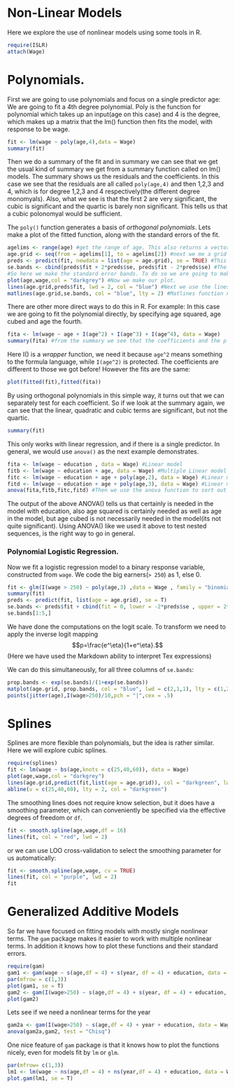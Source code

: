 Non-Linear Models
==================
Here we explore the use of nonlinear models using some tools in R.

```{r}
require(ISLR)
attach(Wage)
```


Polynomials.
============
First we are going to use polynomials and focus on a single predictor age:
We are going to fit a 4th degree polynomial. Poly is the function for polynomial which takes up an input(age on this case) and 4 is the degree, which makes up a matrix that the lm() function then fits the model, with response to be wage.
```{r}
fit <- lm(wage ~ poly(age,4),data = Wage)
summary(fit)
```
Then we do a summary of the fit and in summary we can see that we get the usual kind of summary we get from a summary function called on lm() models. The summary shows us the residuals and the coefficients. In this case we see that the residuals are all called `poly(age,4)` and then 1,2,3 and 4, which is for degree 1,2,3 and 4 respectively(the different degree monomyals). Also, what we see is that the first 2 are very significant, the cubic is significant and the quartic is barely non significant. This tells us that a cubic polonomyal would be sufficient.

The `poly()` function generates a basis of *orthogonal polynomials*. 
Lets make a plot of the fitted function, along with the standard errors of the fit.

```{r fig.width = 7 , fig.height= 6}
agelims <- range(age) #get the range of age. This also returns a vector of length 2 with the minimum and the maximum.
age.grid <- seq(from = agelims[1], to = agelims[2]) #next we me a grid of values of age. NOTE: agelims[1] is minimum age and agelim[2] is the maximum age. Seq() will make a sequence of numbers incrementing by one at a time, unless specified otherwise.
preds <- predict(fit, newdata = list(age = age.grid), se = TRUE) #This function makes the predictions. We'll predict from fit and then we will tell it that the new data is the age.grid we created above. Also, we tell the predict function that we want standard errors and we set se to TRUE.
se.bands <- cbind(preds$fit + 2*preds$se, preds$fit - 2*preds$se) #The preds we created with the predict function above will be a list with two components, one will be fit and one will be se.fit. So new we are going to make the standard error bands, as we are going to make a plot with a fitted function and plus or minus 2 standard error bands. 
#So here we make the standard error bands. To do so we are going to make a matrix with 2 columns, and to do so we call the function cbind to bind together our columns. The first one will be preds$fit, which is the fitted function plus 2 times the standard error and the second column will be again preds$fit minus two times the standard error. And so this gives us the standard error bands.
plot(age,wage,col = "darkgrey") #Now we make our plot.
lines(age.grid,preds$fit, lwd = 2, col = "blue") #Next we use the lines function to plot against the age.grid, the predicted function, which we make blue.
matlines(age.grid,se.bands, col = "blue", lty = 2) #Matlines function now plots simultaneously age.grid and se.bands. 
```

There are other more direct ways to do this in R. For example: 
In this case we are going to fit the polynomial directly, by specifying age squared, age cubed and age the fourth.
```{r}
fita <- lm(wage ~ age + I(age^2) + I(age^3) + I(age^4), data = Wage)
summary(fita) #from the summary we see that the coefficients and the p values look different than what we saw in the above summary. That's because we are using a different basis for representing the polynomial. 
``` 

Here I() is a *wrapper* function, we need it because `age^2` means something to the formula language, while `I(age^2)` is protected. 
The coefficients are different to those we got before! However the fits are the same:

```{r}
plot(fitted(fit),fitted(fita))
```
By using orthogonal polynomials in this simple way, it turns out that we can separately test for each coefficient. So if we look at the summary again, we can see that the linear, quadratic and cubic terms are significant, but not the quartic.

```{r}
summary(fit)
```

This only works with linear regression, and if there is a single predictor. In general, we would use `anova()` as the next example demonstrates.

```{r}
fita <- lm(wage ~ education , data = Wage) #Linear model 
fitb <- lm(wage ~ education + age, data = Wage) #Multiple Linear model
fitc <- lm(wage ~ education + age + poly(age,2), data = Wage) #Linear model with a polynomial of degree 2 in age.
fitd <- lm(wage ~ education + age + poly(age,3), data = Wage) #Linear model with a polynomial of degree 3 in age.
anova(fita,fitb,fitc,fitd) #Then we use the anova function to sort out which ones of the models above we need.
```
The output of the above ANOVA() tells us that certainly is needed in the model with education, also age squared is certainly needed as well as age in the model, but age cubed is not necessarily needed in the model(its not quite significant).
Using ANOVA() like we used it above to test nested sequences, is the right way to go in general. 


### Polynomial Logistic Regression.

Now we fit a logistic regression model to a binary response variable, constructed from `wage`. We code the big earners(`> 250`) as 1, else 0. 

```{r}
fit <- glm(I(wage > 250) ~ poly(age,3) ,data = Wage , family = "binomial")
summary(fit)
preds <- predict(fit, list(age = age.grid), se = T)
se.bands <- preds$fit + cbind(fit = 0, lower = -2*preds$se , upper = 2*preds$se)
se.bands[1:5,]
```

We have done the computations on the logit scale. To transform we need to apply the inverse logit mapping
$$p=\frac{e^\eta}{1+e^\eta}.$$
(Here we have used the Markdown ability to interpret Tex expressions)

We can do this simultaneously, for all three columns of `se.bands`: 
```{r}
prop.bands <- exp(se.bands)/(1+exp(se.bands))
matplot(age.grid, prop.bands, col = "blue", lwd = c(2,1,1), lty = c(1,2,2), type = "l", ylim = c(0,1))
points(jitter(age),I(wage>250)/10,pch = "|",cex = .5)
```

Splines
========

Splines are more flexible than polynomials, but the idea is rather similar.
Here we will explore cubic splines.

```{r}
require(splines)
fit <- lm(wage ~ bs(age,knots = c(25,40,60)), data = Wage)
plot(age,wage,col = "darkgrey")
lines(age.grid,predict(fit,list(age = age.grid)), col = "darkgreen", lwd = 2)
abline(v = c(25,40,60), lty = 2, col = "darkgreen")
```
The smoothing lines does not require know selection, but it does have a smoothing parameter, which can conveniently be specified via the effective degrees of freedom or `df`.

```{r}
fit <- smooth.spline(age,wage,df = 16)
lines(fit, col = "red", lwd = 2)
```
or we can use LOO cross-validation to select the smoothing parameter for us automatically:

```{r}
fit <- smooth.spline(age,wage, cv = TRUE)
lines(fit, col = "purple", lwd = 2)
fit
```


Generalized Additive Models
============================

So far we have focused on fitting models with mostly single nonlinear terms. 
The `gam` package makes it easier to work with multiple nonlinear terms. In addition it knows how to plot these functions and their standard errors. 

```{r}
require(gam)
gam1 <- gam(wage ~ s(age,df = 4) + s(year, df = 4) + education, data = Wage)
par(mfrow = c(1,3))
plot(gam1, se = T)
gam2 <- gam(I(wage>250) ~ s(age,df = 4) + s(year, df = 4) + education, data = Wage, family = "binomial")
plot(gam2)
```
Lets see if we need a nonlinear terms for the year

```{r}
gam2a <- gam(I(wage>250) ~ s(age,df = 4) + year + education, data = Wage, family = "binomial")
anova(gam2a,gam2, test = "Chisq")
```

One nice feature of `gam` package is that it knows how to plot the functions nicely, even for models fit by `lm` or `glm`.

```{r fig.width= 10, fig.height= 5}
par(mfrow= c(1,3))
lm1 <- lm(wage ~ ns(age,df = 4) + ns(year,df = 4) + education, data = Wage)
plot.gam(lm1, se = T)
```

